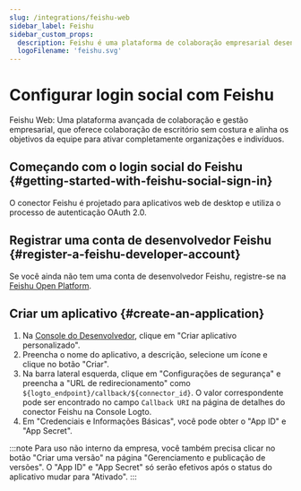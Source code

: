 ```yaml
---
slug: /integrations/feishu-web
sidebar_label: Feishu
sidebar_custom_props:
  description: Feishu é uma plataforma de colaboração empresarial desenvolvida pela ByteDance.
  logoFilename: 'feishu.svg'
---
```



# Configurar login social com Feishu

Feishu Web: Uma plataforma avançada de colaboração e gestão empresarial, que oferece colaboração de escritório sem costura e alinha os objetivos da equipe para ativar completamente organizações e indivíduos.

<GuideTip />

## Começando com o login social do Feishu \{#getting-started-with-feishu-social-sign-in}

O conector Feishu é projetado para aplicativos web de desktop e utiliza o processo de autenticação OAuth 2.0.

## Registrar uma conta de desenvolvedor Feishu \{#register-a-feishu-developer-account}

Se você ainda não tem uma conta de desenvolvedor Feishu, registre-se na [Feishu Open Platform](https://open.feishu.cn/app).

## Criar um aplicativo \{#create-an-application}

1. Na [Console do Desenvolvedor](https://open.feishu.cn/app), clique em "Criar aplicativo personalizado".
2. Preencha o nome do aplicativo, a descrição, selecione um ícone e clique no botão "Criar".
3. Na barra lateral esquerda, clique em "Configurações de segurança" e preencha a "URL de redirecionamento" como `${logto_endpoint}/callback/${connector_id}`. O valor correspondente pode ser encontrado no campo `Callback URI` na página de detalhes do conector Feishu na Console Logto.
4. Em "Credenciais e Informações Básicas", você pode obter o "App ID" e "App Secret".

:::note
Para uso não interno da empresa, você também precisa clicar no botão "Criar uma versão" na página "Gerenciamento e publicação de versões". O "App ID" e "App Secret" só serão efetivos após o status do aplicativo mudar para "Ativado".
:::
